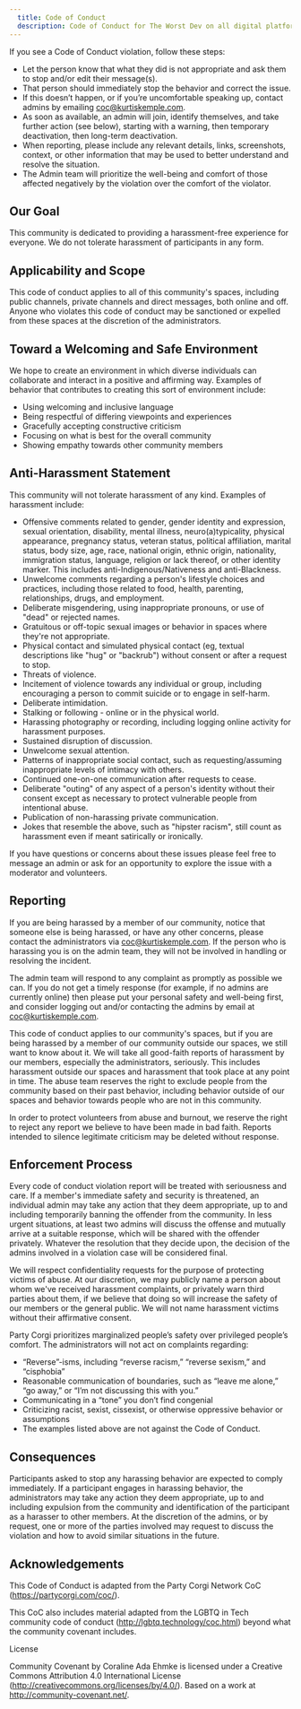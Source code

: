 ```yaml
---
  title: Code of Conduct
  description: Code of Conduct for The Worst Dev on all digital platforms and in public spaces organized by Kurt Kemple
---
```


If you see a Code of Conduct violation, follow these steps:

- Let the person know that what they did is not appropriate and ask them to stop and/or edit their message(s).
- That person should immediately stop the behavior and correct the issue.
- If this doesn’t happen, or if you’re uncomfortable speaking up, contact admins by emailing [coc@kurtiskemple.com](coc@kurtiskemple.com).
- As soon as available, an admin will join, identify themselves, and take further action (see below), starting with a warning, then temporary deactivation, then long-term deactivation.
- When reporting, please include any relevant details, links, screenshots, context, or other information that may be used to better understand and resolve the situation.
- The Admin team will prioritize the well-being and comfort of those affected negatively by the violation over the comfort of the violator.

## Our Goal

This community is dedicated to providing a harassment-free experience for everyone. We do not tolerate harassment of participants in any form.

## Applicability and Scope

This code of conduct applies to all of this community's spaces, including public channels, private channels and direct messages, both online and off. Anyone who violates this code of conduct may be sanctioned or expelled from these spaces at the discretion of the administrators.

## Toward a Welcoming and Safe Environment

We hope to create an environment in which diverse individuals can collaborate and interact in a positive and affirming way. Examples of behavior that contributes to creating this sort of environment include:

- Using welcoming and inclusive language
- Being respectful of differing viewpoints and experiences
- Gracefully accepting constructive criticism
- Focusing on what is best for the overall community
- Showing empathy towards other community members

## Anti-Harassment Statement

This community will not tolerate harassment of any kind. Examples of harassment include:

- Offensive comments related to gender, gender identity and expression, sexual orientation, disability, mental illness, neuro(a)typicality, physical appearance, pregnancy status, veteran status, political affiliation, marital status, body size, age, race, national origin, ethnic origin, nationality, immigration status, language, religion or lack thereof, or other identity marker. This includes anti-Indigenous/Nativeness and anti-Blackness.
- Unwelcome comments regarding a person's lifestyle choices and practices, including those related to food, health, parenting, relationships, drugs, and employment.
- Deliberate misgendering, using inappropriate pronouns, or use of "dead" or rejected names.
- Gratuitous or off-topic sexual images or behavior in spaces where they're not appropriate.
- Physical contact and simulated physical contact (eg, textual descriptions like "hug" or "backrub") without consent or after a request to stop.
- Threats of violence.
- Incitement of violence towards any individual or group, including encouraging a person to commit suicide or to engage in self-harm.
- Deliberate intimidation.
- Stalking or following - online or in the physical world.
- Harassing photography or recording, including logging online activity for harassment purposes.
- Sustained disruption of discussion.
- Unwelcome sexual attention.
- Patterns of inappropriate social contact, such as requesting/assuming inappropriate levels of intimacy with others.
- Continued one-on-one communication after requests to cease.
- Deliberate "outing" of any aspect of a person's identity without their consent except as necessary to protect vulnerable people from intentional abuse.
- Publication of non-harassing private communication.
- Jokes that resemble the above, such as "hipster racism", still count as harassment even if meant satirically or ironically.

If you have questions or concerns about these issues please feel free to message an admin or ask for an opportunity to explore the issue with a moderator and volunteers.

## Reporting

If you are being harassed by a member of our community, notice that someone else is being harassed, or have any other concerns, please contact the administrators via [coc@kurtiskemple.com](coc@kurtiskemple.com). If the person who is harassing you is on the admin team, they will not be involved in handling or resolving the incident.

The admin team will respond to any complaint as promptly as possible we can. If you do not get a timely response (for example, if no admins are currently online) then please put your personal safety and well-being first, and consider logging out and/or contacting the admins by email at [coc@kurtiskemple.com](coc@kurtiskemple.com).

This code of conduct applies to our community's spaces, but if you are being harassed by a member of our community outside our spaces, we still want to know about it. We will take all good-faith reports of harassment by our members, especially the administrators, seriously. This includes harassment outside our spaces and harassment that took place at any point in time. The abuse team reserves the right to exclude people from the community based on their past behavior, including behavior outside of our spaces and behavior towards people who are not in this community.

In order to protect volunteers from abuse and burnout, we reserve the right to reject any report we believe to have been made in bad faith. Reports intended to silence legitimate criticism may be deleted without response.

## Enforcement Process

Every code of conduct violation report will be treated with seriousness and care. If a member's immediate safety and security is threatened, an individual admin may take any action that they deem appropriate, up to and including temporarily banning the offender from the community. In less urgent situations, at least two admins will discuss the offense and mutually arrive at a suitable response, which will be shared with the offender privately. Whatever the resolution that they decide upon, the decision of the admins involved in a violation case will be considered final.

We will respect confidentiality requests for the purpose of protecting victims of abuse. At our discretion, we may publicly name a person about whom we've received harassment complaints, or privately warn third parties about them, if we believe that doing so will increase the safety of our members or the general public. We will not name harassment victims without their affirmative consent.

Party Corgi prioritizes marginalized people’s safety over privileged people’s comfort. The administrators will not act on complaints regarding:

- “Reverse”-isms, including “reverse racism,” “reverse sexism,” and “cisphobia”
- Reasonable communication of boundaries, such as “leave me alone,” “go away,” or “I’m not discussing this with you.”
- Communicating in a “tone” you don’t find congenial
- Criticizing racist, sexist, cissexist, or otherwise oppressive behavior or assumptions
- The examples listed above are not against the Code of Conduct.

## Consequences

Participants asked to stop any harassing behavior are expected to comply immediately. If a participant engages in harassing behavior, the administrators may take any action they deem appropriate, up to and including expulsion from the community and identification of the participant as a harasser to other members. At the discretion of the admins, or by request, one or more of the parties involved may request to discuss the violation and how to avoid similar situations in the future.

## Acknowledgements

This Code of Conduct is adapted from the Party Corgi Network CoC (https://partycorgi.com/coc/).

This CoC also includes material adapted from the LGBTQ in Tech community code of conduct (http://lgbtq.technology/coc.html) beyond what the community covenant includes.

License

Community Covenant by Coraline Ada Ehmke is licensed under a Creative Commons Attribution 4.0 International License (http://creativecommons.org/licenses/by/4.0/). Based on a work at http://community-covenant.net/.
